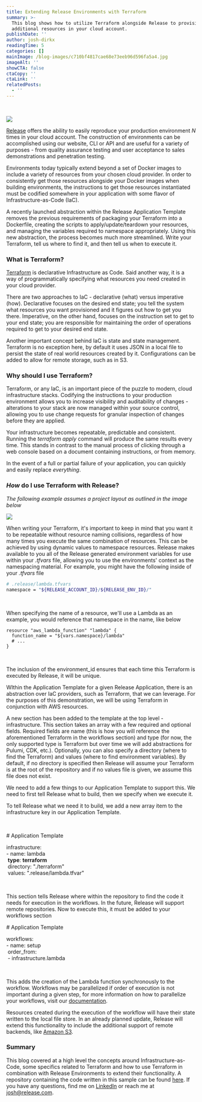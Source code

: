 ```yaml
---
title: Extending Release Environments with Terraform
summary: >-
  This blog shows how to utilize Terraform alongside Release to provision
  additional resources in your cloud account.
publishDate: ''
author: josh-dirkx
readingTime: 5
categories: []
mainImage: /blog-images/c710bf4817cae68e73eeb96d596fa5a4.jpg
imageAlt: ''
showCTA: false
ctaCopy: ''
ctaLink: ''
relatedPosts:
  - ''
---
```


[  
](https://app.diagrams.net/?page-id=4EaHbZaufD5BJVQ07xAE&scale=auto#G1ZjCA67a8oFC8ztyAz2rx3ehoodHwKE2D)

![](/blog-images/23436a0da5744c17b36da806862964fc.png)

[Release](https://release.com/) offers the ability to easily reproduce your production environment _N_ times in your cloud account. The construction of environments can be accomplished using our website, CLI or API and are useful for a variety of purposes - from quality assurance testing and user acceptance to sales demonstrations and penetration testing.

Environments today typically extend beyond a set of Docker images to include a variety of resources from your chosen cloud provider. In order to consistently get those resources alongside your Docker images when building environments, the instructions to get those resources instantiated must be codified somewhere in your application with some flavor of Infrastructure-as-Code (IaC).

A recently launched abstraction within the Release Application Template removes the previous requirements of packaging your Terraform into a Dockerfile, creating the scripts to apply/update/teardown your resources, and managing the variables required to namespace appropriately. Using this new abstraction, the process becomes much more streamlined. Write your Terraform, tell us where to find it, and then tell us when to execute it.

### What is Terraform?

[Terraform](https://www.terraform.io/) is declarative Infrastructure as Code. Said another way, it is a way of programmatically specifying what resources you need created in your cloud provider.

There are two approaches to IaC - declarative (what) versus imperative (how). Declarative focuses on the desired end state; you tell the system what resources you want provisioned and it figures out how to get you there. Imperative, on the other hand, focuses on the instruction set to get to your end state; you are responsible for maintaining the order of operations required to get to your desired end state.

Another important concept behind IaC is state and state management. Terraform is no exception here, by default it uses JSON in a local file to persist the state of real world resources created by it. Configurations can be added to allow for remote storage, such as in S3.

### Why should I use Terraform?

Terraform, or any IaC, is an important piece of the puzzle to modern, cloud infrastructure stacks. Codifying the instructions to your production environment allows you to increase visibility and auditability of changes - alterations to your stack are now managed within your source control, allowing you to use change requests for granular inspection of changes before they are applied.

Your infrastructure becomes repeatable, predictable and consistent. Running the _terraform apply_ command will produce the same results every time. This stands in contrast to the manual process of clicking through a web console based on a document containing instructions, or from memory.

In the event of a full or partial failure of your application, you can quickly and easily replace _everything_.

### _How_ do I use Terraform with Release?

‍_The following example assumes a project layout as outlined in the image below_

![](/blog-images/ba50f60eb0679702ad5c7fae80ba5645.png)

When writing your Terraform, it's important to keep in mind that you want it to be repeatable without resource naming collisions, regardless of how many times you execute the same combination of resources. This can be achieved by using dynamic values to namespace resources. Release makes available to you all of the Release generated environment variables for use within your _.tfvars_ file, allowing you to use the environments' context as the namespacing material. For example, you might have the following inside of your _.tfvars_ file

```bash
# .release/lambda.tfvars  
namespace = "${RELEASE_ACCOUNT_ID}/${RELEASE_ENV_ID}/"
```

‍

When specifying the name of a resource, we'll use a Lambda as an example, you would reference that namespace in the name, like below

```hcl
resource "aws_lambda_function" "lambda" {
  function_name = "${vars.namespace}/lambda"
  # ...
}
```

‍

The inclusion of the environment\_id ensures that each time this Terraform is executed by Release, it will be unique.

WIthin the Application Template for a given Release Application, there is an abstraction over IaC providers, such as Terraform, that we can leverage. For the purposes of this demonstration, we will be using Terraform in conjunction with AWS resources.

A new section has been added to the template at the top level - infrastructure. This section takes an array with a few required and optional fields. Required fields are name (this is how you will reference the aforementioned Terraform in the workflows section) and type (for now, the only supported type is Terraform but over time we will add abstractions for Pulumi, CDK, etc.). Optionally, you can also specify a directory (where to find the Terraform) and values (where to find environment variables). By default, if no directory is specified then Release will assume your Terraform is at the root of the repository and if no values file is given, we assume this file does not exist.

We need to add a few things to our Application Template to support this. We need to first tell Release what to build, then we specify when we execute it.

To tell Release what we need it to build, we add a new array item to the infrastructure key in our Application Template.

‍

\# Application Template  
  
infrastructure:  
\- name: lambda  
 **type**: **terraform**  
 directory: "./terraform"  
 values: ".release/lambda.tfvar"

‍

This section tells Release where within the repository to find the code it needs for execution in the workflows. In the future, Release will support remote repositories. Now to execute this, it must be added to your workflows section

\# Application Template  
  
workflows:  
\- name: setup  
 order\_from:  
 - infrastructure.lambda

‍

This adds the creation of the Lambda function synchronously to the workflow. Workflows may be parallelized if order of execution is not important during a given step, for more information on how to parallelize your workflows, visit our [documentation](https://docs.releasehub.com/reference-documentation/application-settings/application-template/schema-definition#workflow-parallelization).

Resources created during the execution of the workflow will have their state written to the local file store. In an already planned update, Release will extend this functionality to include the additional support of remote backends, like [Amazon S3](https://aws.amazon.com/s3/).

### Summary

This blog covered at a high level the concepts around Infrastructure-as-Code, some specifics related to Terraform and how to use Terraform in combination with Release Environments to extend their functionality. A repository containing the code written in this sample can be found [here](https://github.com/releasehub-samples/terraform-runner-example). If you have any questions, find me on [LinkedIn](https://www.linkedin.com/in/joshdirkx/) or reach me at josh@release.com.
